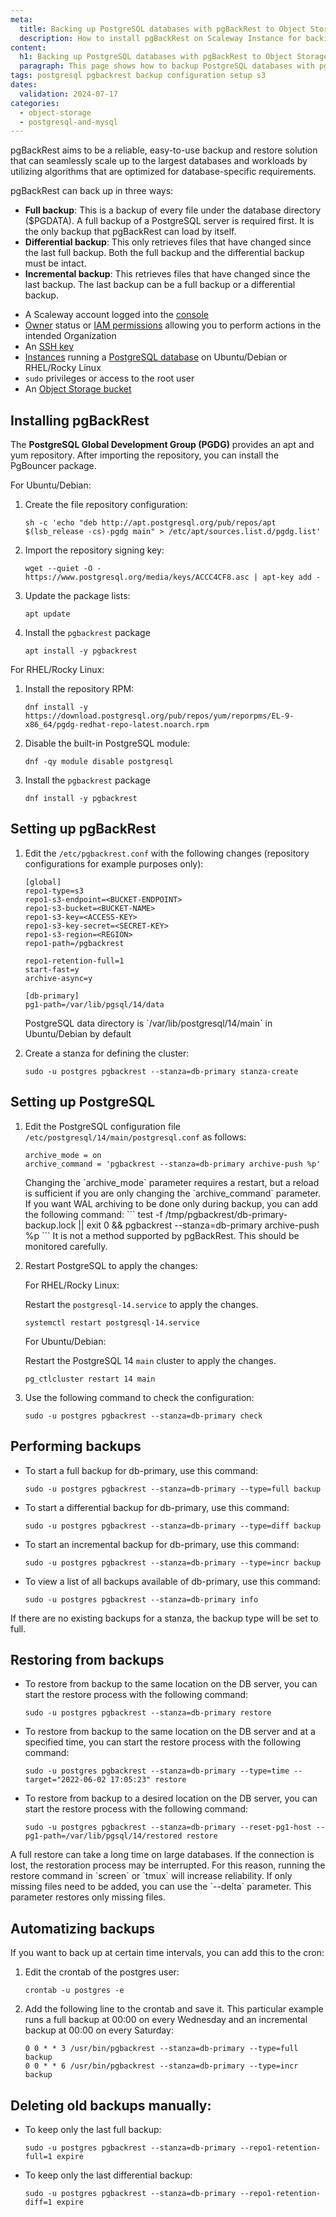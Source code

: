 ```yaml
---
meta:
  title: Backing up PostgreSQL databases with pgBackRest to Object Storage
  description: How to install pgBackRest on Scaleway Instance for backing up PostgreSQL databases to Object Storage
content:
  h1: Backing up PostgreSQL databases with pgBackRest to Object Storage
  paragraph: This page shows how to backup PostgreSQL databases with pgBackRest to Object Storage
tags: postgresql pgbackrest backup configuration setup s3
dates:
  validation: 2024-07-17
categories:
  - object-storage
  - postgresql-and-mysql
---
```


pgBackRest aims to be a reliable, easy-to-use backup and restore solution that can seamlessly scale up to the largest databases and workloads by utilizing algorithms that are optimized for database-specific requirements.

pgBackRest can back up in three ways:
- **Full backup**: This is a backup of every file under the database directory ($PGDATA). A full backup of a PostgreSQL server is required first. It is the only backup that pgBackRest can load by itself.
- **Differential backup**: This only retrieves files that have changed since the last full backup. Both the full backup and the differential backup must be intact.
- **Incremental backup**: This retrieves files that have changed since the last backup. The last backup can be a full backup or a differential backup.

<Macro id="requirements" />

- A Scaleway account logged into the [console](https://console.scaleway.com/)
- [Owner](/identity-and-access-management/iam/concepts/#owner) status or [IAM permissions](/identity-and-access-management/iam/concepts/#permission) allowing you to perform actions in the intended Organization
- An [SSH key](/identity-and-access-management/organizations-and-projects/how-to/create-ssh-key/)
- [Instances](/compute/instances/how-to/create-an-instance) running a [PostgreSQL database](/tutorials/install-postgresql/) on Ubuntu/Debian or RHEL/Rocky Linux
- `sudo` privileges or access to the root user
- An [Object Storage bucket](/storage/object/quickstart/)

## Installing pgBackRest

The **PostgreSQL Global Development Group (PGDG)** provides an apt and yum repository. After importing the repository, you can install the PgBouncer package.

For Ubuntu/Debian:
1. Create the file repository configuration:
    ```
    sh -c 'echo "deb http://apt.postgresql.org/pub/repos/apt $(lsb_release -cs)-pgdg main" > /etc/apt/sources.list.d/pgdg.list'
    ```
2. Import the repository signing key:
    ```
    wget --quiet -O - https://www.postgresql.org/media/keys/ACCC4CF8.asc | apt-key add -
    ```
3. Update the package lists:
    ```
    apt update
    ```
4. Install the `pgbackrest` package
    ```
    apt install -y pgbackrest
    ```

For RHEL/Rocky Linux:
1. Install the repository RPM:
    ```
    dnf install -y https://download.postgresql.org/pub/repos/yum/reporpms/EL-9-x86_64/pgdg-redhat-repo-latest.noarch.rpm
    ```
2. Disable the built-in PostgreSQL module:
    ```
    dnf -qy module disable postgresql
    ```
3. Install the `pgbackrest` package
    ```
    dnf install -y pgbackrest
    ```

## Setting up pgBackRest

1. Edit the `/etc/pgbackrest.conf` with the following changes (repository configurations for example purposes only):
    ```
    [global]
    repo1-type=s3
    repo1-s3-endpoint=<BUCKET-ENDPOINT>
    repo1-s3-bucket=<BUCKET-NAME>
    repo1-s3-key=<ACCESS-KEY>
    repo1-s3-key-secret=<SECRET-KEY>
    repo1-s3-region=<REGION>
    repo1-path=/pgbackrest

    repo1-retention-full=1
    start-fast=y
    archive-async=y

    [db-primary]
    pg1-path=/var/lib/pgsql/14/data
    ```

    <Message type="note">
      PostgreSQL data directory is `/var/lib/postgresql/14/main` in Ubuntu/Debian by default
    </Message>
2. Create a stanza for defining the cluster:
    ```
    sudo -u postgres pgbackrest --stanza=db-primary stanza-create
    ```

## Setting up PostgreSQL

1. Edit the PostgreSQL configuration file `/etc/postgresql/14/main/postgresql.conf` as follows:
    ```
    archive_mode = on
    archive_command = 'pgbackrest --stanza=db-primary archive-push %p'
    ```

    <Message type="note">
      Changing the `archive_mode` parameter requires a restart, but a reload is sufficient if you are only changing the `archive_command` parameter.
    </Message>

    <Message type="note">
      If you want WAL archiving to be done only during backup, you can add the following command:
      ```
      test -f /tmp/pgbackrest/db-primary-backup.lock || exit 0 && pgbackrest --stanza=db-primary archive-push %p
      ```
      It is not a method supported by pgBackRest. This should be monitored carefully.
    </Message>
2. Restart PostgreSQL to apply the changes:

    For RHEL/Rocky Linux:

    Restart the `postgresql-14.service` to apply the changes.
    ```
    systemctl restart postgresql-14.service
    ```

    For Ubuntu/Debian:

    Restart the PostgreSQL 14 `main` cluster to apply the changes.
    ```
    pg_ctlcluster restart 14 main
    ```
3. Use the following command to check the configuration:
    ```
    sudo -u postgres pgbackrest --stanza=db-primary check
    ```

## Performing backups

- To start a full backup for db-primary, use this command:
    ```
    sudo -u postgres pgbackrest --stanza=db-primary --type=full backup
    ```
- To start a differential backup for db-primary, use this command:
    ```
    sudo -u postgres pgbackrest --stanza=db-primary --type=diff backup
    ```
- To start an incremental backup for db-primary, use this command:
    ```
    sudo -u postgres pgbackrest --stanza=db-primary --type=incr backup
    ```
- To view a list of all backups available of db-primary, use this command:
    ```
    sudo -u postgres pgbackrest --stanza=db-primary info
    ```

<Message type="note">
  If there are no existing backups for a stanza, the backup type will be set to full.
</Message>

## Restoring from backups

- To restore from backup to the same location on the DB server, you can start the restore process with the following command:
    ```
    sudo -u postgres pgbackrest --stanza=db-primary restore
    ```
- To restore from backup to the same location on the DB server and at a specified time, you can start the restore process with the following command:
    ```
    sudo -u postgres pgbackrest --stanza=db-primary --type=time --target="2022-06-02 17:05:23" restore
    ```
- To restore from backup to a desired location on the DB server, you can start the restore process with the following command:
    ```
    sudo -u postgres pgbackrest --stanza=db-primary --reset-pg1-host --pg1-path=/var/lib/pgsql/14/restored restore
    ```

<Message type="tip">
  A full restore can take a long time on large databases. If the connection is lost, the restoration process may be interrupted. For this reason, running the restore command in `screen` or `tmux` will increase reliability.
</Message>

<Message type="note">
  If only missing files need to be added, you can use the `--delta` parameter. This parameter restores only missing files.
</Message>

## Automatizing backups
If you want to back up at certain time intervals, you can add this to the cron:

1. Edit the crontab of the postgres user:
    ```
    crontab -u postgres -e
    ```
2. Add the following line to the crontab and save it. This particular example runs a full backup at 00:00 on every Wednesday and an incremental backup at 00:00 on every Saturday:
    ```
    0 0 * * 3 /usr/bin/pgbackrest --stanza=db-primary --type=full backup
    0 0 * * 6 /usr/bin/pgbackrest --stanza=db-primary --type=incr backup
    ```

## Deleting old backups manually:

- To keep only the last full backup:
    ```
    sudo -u postgres pgbackrest --stanza=db-primary --repo1-retention-full=1 expire
    ```
- To keep only the last differential backup:
    ```
    sudo -u postgres pgbackrest --stanza=db-primary --repo1-retention-diff=1 expire
    ```